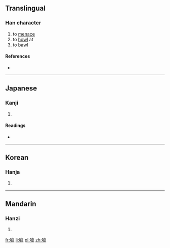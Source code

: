 {{also|呼}}
==Translingual==

===Han character===
{{Han char|rn=30|rad=口|as=11|sn=14|four=|canj=口卜心木 (RYPD)|ids=⿰[[口]][[虖]]}}

# to [[menace]]
# to [[howl]] at
# to [[bawl]]

====References====
* {{Han ref|kx=0205.260|dkj=04195|dj=0428.190|hdz=10676.010|uh=5611|ud=22033}}

----

==Japanese==

===Kanji===
{{ja-kanji|grade=|rs=口11}}

# {{defn|lang=ja|sort=口11}}

====Readings====
* {{ja-readings|on=[[こ]] (ko), [[く]] (ku)|kun=[[さけぶ]] (sakebu), [[なく]] (naku), [[よぶ]] (yobu)}}

----

==Korean==

===Hanja===
{{ko-hanja|hangeul=호|rv=ho|mr=ho}}

# {{defn|lang=ko|sort=口11}}

----

==Mandarin==

===Hanzi===
{{cmn-hanzi|pin=[[hū]] ([[hu1]]), [[hù]] ([[hu4]]), [[là]] ([[la4]])|wg=hu<sup>1</sup>, hu<sup>4</sup>, la<sup>4</sup>}}

# {{defn|lang=cmn|sort=口11}}

[[fr:嘑]]
[[li:嘑]]
[[pl:嘑]]
[[zh:嘑]]